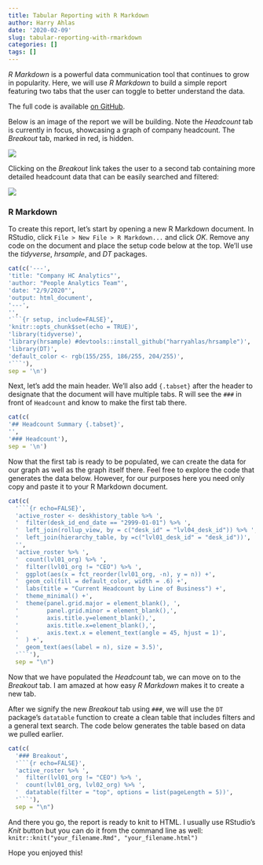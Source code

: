 ```yaml
---
title: Tabular Reporting with R Markdown
author: Harry Ahlas
date: '2020-02-09'
slug: tabular-reporting-with-rmarkdown
categories: []
tags: []
---
```


*R Markdown* is a powerful data communication tool that continues to grow in popularity.  Here, we will use *R Markdown* to build a simple report featuring two tabs that the user can toggle to better understand the data.

The full code is available [on GitHub](https://github.com/harryahlas/sample-hr-database/blob/master/analysis/tabular_data_example.Rmd).

Below is an image of the report we will be building. Note the *Headcount* tab is currently in focus, showcasing a graph of company headcount. The *Breakout* tab, marked in red, is hidden.

![](/post/2020-02-09-tabular-reporting-with-rmarkdown_files/tabular_report.png)

Clicking on the *Breakout* link takes the user to a second tab containing more detailed headcount data that can be easily searched and filtered: 

![](/post/2020-02-09-tabular-reporting-with-rmarkdown_files/tabular_report_breakout.png)

### R Markdown
To create this report, let's start by opening a new R Markdown document. In RStudio, click `File > New File > R Markdown...` and click *OK*. Remove any code on the document and place the setup code below at the top. We'll use the *tidyverse*, *hrsample*, and *DT* packages.

```r
cat(c('---',
'title: "Company HC Analytics"',
'author: "People Analytics Team"',
'date: "2/9/2020"',
'output: html_document',
'---',
'',
'```{r setup, include=FALSE}',
'knitr::opts_chunk$set(echo = TRUE)',
'library(tidyverse)',
'library(hrsample) #devtools::install_github("harryahlas/hrsample")',
'library(DT)',
'default_color <- rgb(155/255, 186/255, 204/255)',
'```'),
sep = '\n')
```
Next, let's add the main header.  We'll also add `{.tabset}` after the header to designate that the document will have multiple tabs.  R will see the `###` in front of `Headcount` and know to make the first tab there.

```r
cat(c(
'## Headcount Summary {.tabset}',
'',
'### Headcount'),
sep = '\n')
```

Now that the first tab is ready to be populated, we can create the data for our graph as well as the graph itself there.  Feel free to explore the code that generates the data below.  However, for our purposes here you need only copy and paste it to your R Markdown document.
```r
cat(c(
  '```{r echo=FALSE}',
  'active_roster <- deskhistory_table %>% ',
  '  filter(desk_id_end_date == "2999-01-01") %>% ',
  '  left_join(rollup_view, by = c("desk_id" = "lvl04_desk_id")) %>% ',
  '  left_join(hierarchy_table, by =c("lvl01_desk_id" = "desk_id"))',
  '',
  'active_roster %>% ',
  '  count(lvl01_org) %>% ',
  '  filter(lvl01_org != "CEO") %>% ',
  '  ggplot(aes(x = fct_reorder(lvl01_org, -n), y = n)) +',
  '  geom_col(fill = default_color, width = .6) +',
  '  labs(title = "Current Headcount by Line of Business") +',
  '  theme_minimal() +',
  '  theme(panel.grid.major = element_blank(), ',
  '        panel.grid.minor = element_blank(),',
  '        axis.title.y=element_blank(),',
  '        axis.title.x=element_blank(),',
  '        axis.text.x = element_text(angle = 45, hjust = 1)',
  '  ) +',
  '  geom_text(aes(label = n), size = 3.5)',
  '```'),
  sep = "\n")
```


Now that we have populated the *Headcount* tab, we can move on to the *Breakout* tab. I am amazed at how easy *R Markdown* makes it to create a new tab.

After we signify the new *Breakout* tab using `###`, we will use the `DT` package's `datatable` function to create a clean table that includes filters and a general text search.  The code below generates the table based on data we pulled earlier.

```r
cat(c(
  '### Breakout',
  '```{r echo=FALSE}',
  'active_roster %>% ',
  '  filter(lvl01_org != "CEO") %>% ',
  '  count(lvl01_org, lvl02_org) %>% ',
  '  datatable(filter = "top", options = list(pageLength = 5))',
  '```'),
  sep = "\n")
```

And there you go, the report is ready to knit to HTML.  I usually use RStudio's *Knit* button but you can do it from the command line as well: `knitr::knit("your_filename.Rmd", "your_filename.html")`  

Hope you enjoyed this!

